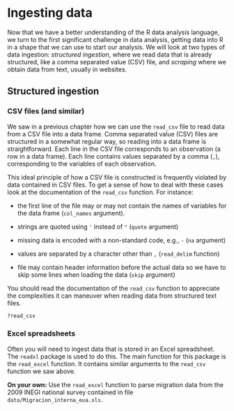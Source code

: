 # Ingesting data

Now that we have a better understanding of the R data analysis language, we turn to the first significant challenge in data analysis, getting data into R in a shape that we can use to start our analysis. We will look at two types of data ingestion: _structured ingestion_, where we read data that is already structured, like a comma separated value (CSV) file, and _scraping_ where we obtain data from text, usually in websites.

## Structured ingestion

### CSV files (and similar)

We saw in a previous chapter how we can use the `read_csv` file to read data from a CSV file into a data frame. Comma separated value (CSV) files are structured in a somewhat regular way, so reading into a data frame is straightforward. Each line in the CSV file corresponds to an observation (a row in a data frame). Each line contains values separated by a comma (`,`), corresponding to the variables of each observation. 

This ideal principle of how a CSV file is constructed is frequently violated by data contained in CSV files. To get a sense of how to deal with these cases look at the documentation of the `read_csv` function. For instance:

- the first line of the file may or may not contain the names of variables for the data frame (`col_names` argument). 

- strings are quoted using `'` instead of `"` (`quote` argument)

- missing data is encoded with a non-standard code, e.g., `-` (`na` argument)

- values are separated by a character other than `,` (`read_delim` function)

- file may contain header information before the actual data so we have to skip some lines when loading the data (`skip` argument)

You should read the documentation of the `read_csv` function to appreciate the complexities it can maneuver when reading data from structured text files.

```r
?read_csv
```

### Excel spreadsheets

Often you will need to ingest data that is stored in an Excel spreadsheet. The `readxl` package is used to do this. The main function for this package is the `read_excel` function. It contains similar arguments to the `read_csv` function we saw above. 

**On your own:** Use the `read_excel` function to parse migration data from the 2009 INEGI national survey contained in file `data/Migracion_interna_eua.xls`.

